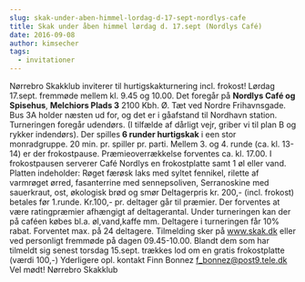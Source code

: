 ```yaml
---
slug: skak-under-aben-himmel-lordag-d-17-sept-nordlys-cafe
title: Skak under åben himmel lørdag d. 17.sept (Nordlys Café)
date: 2016-09-08
author: kimsecher
tags:
  - invitationer
---
```

Nørrebro Skakklub inviterer til hurtigskakturnering incl. frokost!
Lørdag 17.sept. fremmøde mellem kl. 9.45 og 10.00.
Det foregår på <strong>Nordlys Café og Spisehus</strong>, <strong>Melchiors Plads 3</strong> 2100 Kbh. Ø. Tæt ved Nordre Frihavnsgade.
Bus 3A holder næsten ud for, og det er i gåafstand til Nordhavn station.
Turneringen foregår udendørs. (I tilfælde af dårligt vejr, griber vi til plan B og rykker indendørs).
Der spilles<strong> 6 runder hurtigskak</strong> i een stor monradgruppe. 20 min. pr. spiller pr. parti.
Mellem 3. og 4. runde (ca. kl. 13-14) er der frokostpause. Præmieoverrækkelse forventes ca. kl. 17.00.
I frokostpausen serverer Café Nordlys en frokostplatte samt 1 øl eller vand.
Platten indeholder: Røget færøsk laks med syltet fennikel, rilette af varmrøget ørred, fasanterrine med sennepsoliven, Serranoskine med sauerkraut, ost, økologisk brød og smør
Deltagerpris kr. 200,- (incl. frokost) betales før 1.runde. Kr.100,- pr. deltager går til præmier. Der forventes at være ratingpræmier afhængigt af deltagerantal.
Under turneringen kan der på caféen købes bl.a. øl,vand,kaffe mm. Deltagere i turneringen får 10% rabat.
Forventet max. på 24 deltagere.
Tilmelding sker på <a href="http://turnering.skak.dk/TournamentActive/Details?tourId=23766">www.skak.dk</a> eller ved personligt fremmøde på dagen 09.45-10.00.
Blandt dem som har tilmeldt sig senest torsdag 15.sept. trækkes lod om en gratis frokostplatte (værdi 100,-)
Yderligere opl. kontakt Finn Bonnez f_bonnez@post9.tele.dk
Vel mødt!
Nørrebro Skakklub
